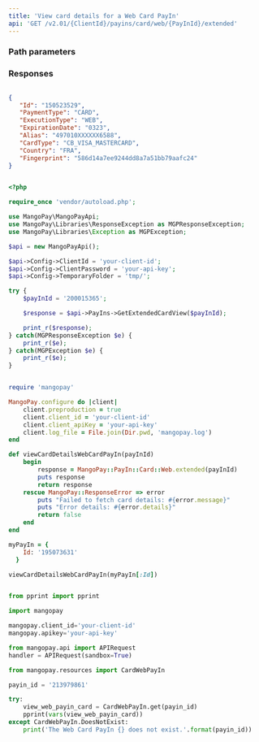 ```yaml
---
title: 'View card details for a Web Card PayIn'  
api: 'GET /v2.01/{ClientId}/payins/card/web/{PayInId}/extended'  
---
```


  

### Path parameters  

<PayInId />  

### Responses  

<AccordionGroup><Accordion title="200 ">  

<IdResponse />  

<PaymentType2Response />  

<ExecutionTypeResponse />  

<ExpirationDate1Response />  

<AliasResponse />  

<CardTypeResponse />  

<Country4Response />  

<FingerprintResponse /></Accordion></AccordionGroup>  

<ResponseExample>  

```json 200   

{
   "Id": "150523529",
   "PaymentType": "CARD",
   "ExecutionType": "WEB",
   "ExpirationDate": "0323",
   "Alias": "497010XXXXXX6588",
   "CardType": "CB_VISA_MASTERCARD",
   "Country": "FRA",
   "Fingerprint": "586d14a7ee9244dd8a7a51bb79aafc24"
}  

 ```  

</ResponseExample>  

<RequestExample>  
  
```php PHP  

<?php 

require_once 'vendor/autoload.php';

use MangoPay\MangoPayApi;
use MangoPay\Libraries\ResponseException as MGPResponseException;
use MangoPay\Libraries\Exception as MGPException;

$api = new MangoPayApi();

$api->Config->ClientId = 'your-client-id';
$api->Config->ClientPassword = 'your-api-key';
$api->Config->TemporaryFolder = 'tmp/';

try {
    $payInId = '200015365';

    $response = $api->PayIns->GetExtendedCardView($payInId);

    print_r($response);
} catch(MGPResponseException $e) {
    print_r($e);
} catch(MGPException $e) {
    print_r($e);
}  
```  

  
```ruby Ruby  

require 'mangopay'

MangoPay.configure do |client|
    client.preproduction = true
    client.client_id = 'your-client-id'
    client.client_apiKey = 'your-api-key'
    client.log_file = File.join(Dir.pwd, 'mangopay.log')
end

def viewCardDetailsWebCardPayIn(payInId)
    begin
        response = MangoPay::PayIn::Card::Web.extended(payInId)
        puts response
        return response
    rescue MangoPay::ResponseError => error
        puts "Failed to fetch card details: #{error.message}"
        puts "Error details: #{error.details}"
        return false
    end
end

myPayIn = {
    Id: '195073631'
  }

viewCardDetailsWebCardPayIn(myPayIn[:Id])  
```  

  
```python Python  

from pprint import pprint

import mangopay

mangopay.client_id='your-client-id'
mangopay.apikey='your-api-key'

from mangopay.api import APIRequest
handler = APIRequest(sandbox=True)

from mangopay.resources import CardWebPayIn

payin_id = '213979861'

try: 
    view_web_payin_card = CardWebPayIn.get(payin_id)
    pprint(vars(view_web_payin_card))
except CardWebPayIn.DoesNotExist:
    print('The Web Card PayIn {} does not exist.'.format(payin_id))  
```  

  
</RequestExample>